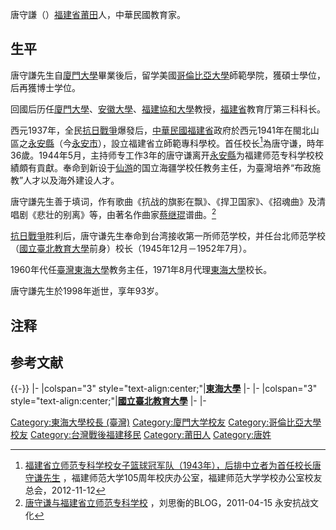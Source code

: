 唐守謙（{{bd|1905年||1998年||catIdx=T唐}}）[[福建省|福建省]][[莆田|莆田]]人，中華民國教育家。

==生平==
唐守謙先生自[[廈門大學|廈門大學]]畢業後后，留学美國[[哥倫比亞大學|哥倫比亞大學]]師範學院，獲碩士學位，后再獲博士学位。

回國后历任[[廈門大學|廈門大學]]、[[安徽大學|安徽大學]]、[[福建協和大學|福建協和大學]]教授，[[福建省_(中華民國)|福建省]]教育厅第三科科长。

西元1937年，全民[[抗日戰爭|抗日戰爭]]爆發后，[[中華民國|中華民國]][[福建省_(中華民國)|福建省]]政府於西元1941年在閩北山區之[[永安縣_(景泰)|永安縣]]（今[[永安市|永安市]]），設立福建省立師範專科學校{{NoteTag|中共建政后與其他學校改併為[[福建師範大學|福建師範大學]]。}}。首任校长<ref>[http://105.fjnu.edu.cn/s/157/t/557/a4/15/info42005.htm 福建省立师范专科学校女子篮球冠军队（1943年），后排中立者为首任校长唐守谦先生] {{Wayback|url=http://105.fjnu.edu.cn/s/157/t/557/a4/15/info42005.htm |date=20141224152918 }}，福建师范大学105周年校庆办公室，福建师范大学学校办公室校友总会，2012-11-12</ref>為唐守谦，時年36歲。1944年5月，主持师专工作3年的唐守谦离开[[永安县_(福建省)|永安縣]]{{NoteTag|后任校长[[李黎洲|李黎洲]]、[[林希谦|林希谦]]、[[彭传珍|彭传珍]]、[[林天兰|林天兰]]等人。}}为福建师范专科学校校績頗有貢獻。奉命到新设于[[仙游|仙游]]的国立海疆学校任教务主任，为臺灣培养“布政施教”人才以及海外建设人才。

唐守謙先生善于填词，作有歌曲《抗战的旗影在飘》、《捍卫国家》、《招魂曲》及清唱剧《悲壮的别离》等，由著名作曲家[[蔡继琨|蔡继琨]]谱曲。<ref>[http://sihengliu.blog.163.com/blog/static/16107943620113159312442/ 唐守谦与福建省立师范专科学校] {{Wayback|url=http://sihengliu.blog.163.com/blog/static/16107943620113159312442/ |date=20141224153122 }}，刘思衡的BLOG，2011-04-15 永安抗战文化</ref>

[[抗日戰爭|抗日戰爭]]胜利后，唐守谦先生奉命到台湾接收第一所师范学校，并任台北师范学校（[[國立臺北教育大學|國立臺北教育大學]]前身）校长（1945年12月－1952年7月）。

1960年代任[[臺灣|臺灣]][[東海大學_(台灣)|東海大學]]教务主任，1971年8月代理[[東海大學_(台灣)|東海大學]]校长。

唐守謙先生於1998年逝世，享年93岁。

== 注释 ==
{{NoteFoot}}

== 参考文献 ==
{{Reflist}}

{{-}}
{{start box}}
{{s-edu}}
|-
|colspan="3" style="text-align:center;"|'''[[東海大學_(台灣)|東海大學]]'''
|-
{{s-before|[[吳德耀|吳德耀]]}}
{{s-title|[[東海大學_(台灣)|東海大學]]校長<br><small>代理第二任|1971年8月？日－1972年？月？日}}
{{s-after|[[謝明山|謝明山]]}}
|-
|colspan="3" style="text-align:center;"|'''[[國立臺北教育大學|國立臺北教育大學]]'''
|-
{{s-before|大浦精一（日治時期）}}
{{s-title|[[國立臺北教育大學|國立臺北教育大學]]校長<br><small>（時為臺灣省立臺北師範學校）<br><small>戰後首任|1945年12月？日－1952年7月？日}}
{{s-after|[[葉守乾|葉守乾]]}}
|-
{{end box}}

{{東海大學}}    
{{Authority control}}
{{DEFAULTSORT:T}}
[[Category:東海大學校長_(臺灣)|Category:東海大學校長 (臺灣)]]
[[Category:廈門大学校友|Category:廈門大学校友]]
[[Category:哥倫比亞大學校友|Category:哥倫比亞大學校友]]
[[Category:台灣戰後福建移民|Category:台灣戰後福建移民]]
[[Category:莆田人|Category:莆田人]]
[[Category:唐姓|Category:唐姓]]